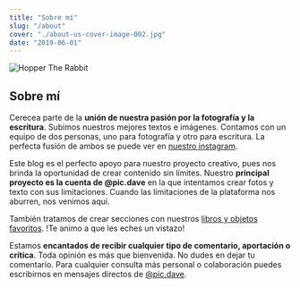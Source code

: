 ```yaml
---
title: "Sobre mí"
slug: "/about"
cover: "./about-us-cover-image-002.jpg"
date: "2019-06-01"
---
```


![Hopper The Rabbit](./Equipo.jpg)

## Sobre mí

Cerecea parte de la **unión de nuestra pasión por la fotografía y la escritura**. Subimos nuestros mejores textos e imágenes. 
Contamos con un equipo de dos personas, uno para fotografía y otro para escritura. La perfecta fusión de ambos se puede ver en <a href="https://instagram.com/pic.dave/" target="_blank">nuestro instagram</a>.

Este blog es el perfecto apoyo para nuestro proyecto creativo, pues nos brinda la oportunidad de crear contenido sin límites. 
Nuestro **principal proyecto es la cuenta de @pic.dave** en la que intentamos crear fotos y texto con sus limitaciones. Cuando las limitaciones de la plataforma nos aburren, nos venimos aquí.
 
También tratamos de crear secciones con nuestros [libros y objetos favoritos](/equipment). 
!Te animo a que les eches un vistazo!

Estamos **encantados de recibir cualquier tipo de comentario, aportación o crítica**. Toda opinión es más que bienvenida. No dudes en dejar tu comentario. 
Para cualquier consulta más personal o colaboración puedes escribirnos en mensajes directos de <a href="https://instagram.com/pic.dave/" target="_blank">@pic.dave</a>.